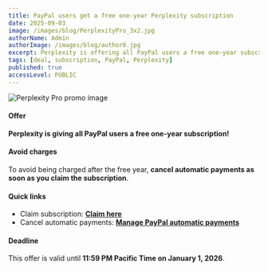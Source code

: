 ```yaml
---
title: PayPal users get a free one-year Perplexity subscription
date: 2025-09-03
image: /images/blog/PerplexityPro_3x2.jpg
authorName: Admin
authorImage: /images/blog/author0.jpg
excerpt: Perplexity is offering all PayPal users a free one-year subscription; you can cancel auto-renew right after claiming. Offer ends at 11:59 PM PT on 2026-01-01.
tags: [deal, subscription, PayPal, Perplexity]
published: true
accessLevel: PUBLIC
---
```


![Perplexity Pro promo image](/images/blog/PerplexityPro_3x2.jpg)

#### Offer

**Perplexity is giving all PayPal users a free one-year subscription!**

#### Avoid charges

To avoid being charged after the free year, **cancel automatic payments as soon as you claim the subscription**.

#### Quick links

- Claim subscription: **[Claim here](https://perplexity.ai/join/p/paypal-subscription)**
- Cancel automatic payments: **[Manage PayPal automatic payments](https://paypal.com/myaccount/autopay/)**

#### Deadline

This offer is valid until **11:59 PM Pacific Time on January 1, 2026**.
